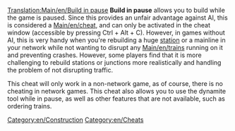 [[Translation:Main/en/Build in pause]]
{{en/Note|This is not a cheat in 1.1.0, but an Advanced Setting available from the [[Main/en/Advanced Settings]] menu, which allows more control on what is allowed in pause.}}
'''Build in pause''' allows you to build while the game is paused. Since this provides an unfair advantage against AI, this is considered a [[Main/en/cheat]], and can only be activated in the cheat window (accessible by pressing Ctrl + Alt + C). However, in games without AI, this is very handy when you're rebuilding a huge [[Main/en/Stations|station]] or a mainline in your network while not wanting to disrupt any [[Main/en/trains]] running on it and preventing crashes. However, some players find that it is more challenging to rebuild stations or junctions more realistically and handling the problem of not disrupting traffic.

This cheat will only work in a non-network game, as of course, there is no cheating in network games.  This cheat also allows you to use the dynamite tool while in pause, as well as other features that are not available, such as ordering trains.

[[Category:en/Construction]]
[[Category:en/Cheats]]